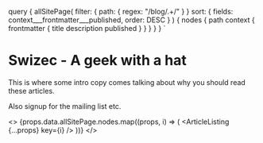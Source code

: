 
  query {
    allSitePage(
      filter: { path: { regex: "/blog/.+/" } }
      sort: { fields: context___frontmatter___published, order: DESC }
    ) {
      nodes {
        path
        context {
          frontmatter {
            title
            description
            published
          }
        }
      }
    }
  }
`

# Swizec - A geek with a hat

This is where some intro copy comes talking about why you should read these articles.

Also signup for the mailing list etc.

<>
  {props.data.allSitePage.nodes.map((props, i) => (
    <ArticleListing {...props} key={i} />
  ))}
</>

